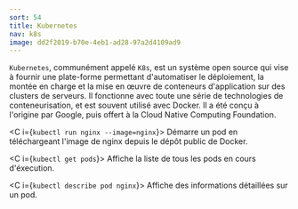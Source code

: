 ```yaml
---
sort: 54
title: Kubernetes
nav: k8s
image: dd2f2019-b70e-4eb1-ad28-97a2d4109ad9
---
```


`Kubernetes`, communément appelé `K8s`, est un système open source qui vise à fournir une plate-forme permettant d'automatiser le déploiement, la montée en charge et la mise en œuvre de conteneurs d'application sur des clusters de serveurs. Il fonctionne avec toute une série de technologies de conteneurisation, et est souvent utilisé avec Docker. Il a été conçu à l'origine par Google, puis offert à la Cloud Native Computing Foundation.

<C i={`kubectl run nginx --image=nginx`}>
  Démarre un pod en téléchargeant l'image de nginx depuis le dépôt public de
  Docker.
</C>

<C i={`kubectl get pods`}>
  Affiche la liste de tous les pods en cours d'éxecution.
</C>

<C i={`kubectl describe pod nginx`}>
  Affiche des informations détaillées sur un pod.
</C>
